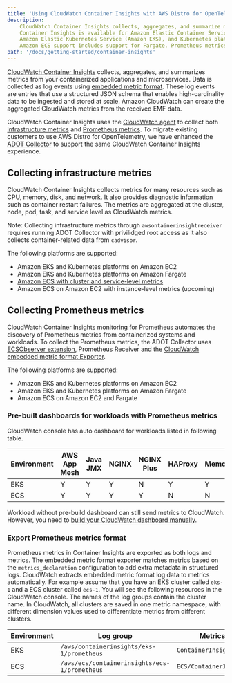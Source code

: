 ```yaml
---
title: 'Using CloudWatch Container Insights with AWS Distro for OpenTelemetry'
description:
    CloudWatch Container Insights collects, aggregates, and summarize metrics and logs from your containerized applications and microservices.
    Container Insights is available for Amazon Elastic Container Service (Amazon ECS),
    Amazon Elastic Kubernetes Service (Amazon EKS), and Kubernetes platforms on Amazon EC2.
    Amazon ECS support includes support for Fargate. Prometheus metrics with pre-built CloudWatch dashboards are also supported on these platforms.
path: '/docs/getting-started/container-insights'
---
```



[CloudWatch Container Insights](https://docs.aws.amazon.com/AmazonCloudWatch/latest/monitoring/ContainerInsights.html) collects, aggregates,
and summarizes metrics from your containerized applications and microservices.
Data is collected as log events using [embedded metric format](https://docs.aws.amazon.com/AmazonCloudWatch/latest/monitoring/CloudWatch_Embedded_Metric_Format.html).
These log events are entries that use a structured JSON schema that enables high-cardinality data to be ingested and stored at scale.
Amazon CloudWatch can create the aggregated CloudWatch metrics from the received EMF data.

CloudWatch Container Insights uses the [CloudWatch agent](https://github.com/aws/amazon-cloudwatch-agent) to collect
both [infrastructure metrics](https://docs.aws.amazon.com/AmazonCloudWatch/latest/monitoring/ContainerInsights.html)
and [Prometheus metrics](https://docs.aws.amazon.com/AmazonCloudWatch/latest/monitoring/ContainerInsights-Prometheus.html).
To migrate existing customers to use AWS Distro for OpenTelemetry,
we have enhanced the [ADOT Collector](https://github.com/aws-observability/aws-otel-collector) to support the same CloudWatch Container Insights experience.

## Collecting infrastructure metrics

<!-- NOTE: The `-` list syntax didn't work when item is Link -->
<!-- TODO: link to other ecs, eks doc when they are merged it -->

CloudWatch Container Insights collects metrics for many resources such as CPU, memory, disk, and network.
It also provides diagnostic information such as container restart failures.
The metrics are aggregated at the cluster, node, pod, task, and service level as CloudWatch metrics.

Note: Collecting infrastructure metrics through `awsontainerinsightreceiver` requires running ADOT Collector with privilidged root access as it also collects container-related data from `cadvisor`.

The following platforms are supported:

- <Link to="/docs/getting-started/container-insights/eks-infra">Amazon EKS and Kubernetes platforms on Amazon EC2</Link>
- <Link to="/docs/getting-started/container-insights/eks-fargate">Amazon EKS and Kubernetes platforms on Amazon Fargate</Link>
- [Amazon ECS with cluster and service-level metrics](https://aws-otel.github.io/docs/components/ecs-metrics-receiver)
- Amazon ECS on Amazon EC2 with instance-level metrics (upcoming)

## Collecting Prometheus metrics

CloudWatch Container Insights monitoring for Prometheus automates the discovery of Prometheus metrics from containerized systems and workloads.
To collect the Prometheus metrics, the ADOT Collector uses [ECSObserver extension](https://github.com/open-telemetry/opentelemetry-collector-contrib/tree/main/extension/observer/ecsobserver),
Prometheus Receiver and the  [CloudWatch embedded metric format Exporter](https://github.com/open-telemetry/opentelemetry-collector-contrib/tree/main/exporter/awsemfexporter).

The following platforms are supported:

- <Link to="/docs/getting-started/container-insights/eks-prometheus">Amazon EKS and Kubernetes platforms on Amazon EC2</Link>
- <Link to="/docs/getting-started/container-insights/eks-fargate">Amazon EKS and Kubernetes platforms on Amazon Fargate</Link>
- <Link to="/docs/getting-started/container-insights/ecs-prometheus">Amazon ECS on Amazon EC2 and Fargate</Link>

### Pre-built dashboards for workloads with Prometheus metrics

CloudWatch console has auto dashboard for workloads listed in following table.

| Environment           | AWS App Mesh | Java JMX | NGINX | NGINX Plus | HAProxy | Memcached |
|-----------------------|--------------|----------|-------|------------|---------|-----------|
| <Link to="/docs/getting-started/container-insights/eks-prometheus">EKS</Link> | Y            | Y        | Y     | N          | Y       | Y         |
| <Link to="/docs/getting-started/container-insights/ecs-prometheus">ECS</Link> | Y            | Y        | Y     | Y          | N       | N         |

Workload without pre-build dashboard can still send metrics to CloudWatch. However, you need to [build your CloudWatch dashboard manually](https://docs.aws.amazon.com/AmazonCloudWatch/latest/monitoring/create_dashboard.html).

### Export Prometheus metrics format

Prometheus metrics in Container Insights are exported as both logs and metrics.
The embedded metric format exporter matches metrics based on the `metrics_declaration` configuration to add extra metadata in structured logs.
CloudWatch extracts embedded metric format log data to metrics automatically.
For example assume that you have an EKS cluster called `eks-1` and a ECS cluster called `ecs-1`.
You will see the following resources in the CloudWatch console. The names of the log groups contain the cluster name. In CloudWatch,
all clusters are saved in one metric namespace, with different dimension values used to differentiate metrics from different clusters.

| Environment           | Log group                                     | Metrics Namespace                  |
|-----------------------|-----------------------------------------------|------------------------------------|
| <Link to="/docs/getting-started/container-insights/eks-prometheus">EKS</Link> | `/aws/containerinsights/eks-1/prometheus`     | `ContainerInsights/Prometheus`     |
| <Link to="/docs/getting-started/container-insights/ecs-prometheus">ECS</Link> | `/aws/ecs/containerinsights/ecs-1/prometheus` | `ECS/ContainerInsights/Prometheus` |

